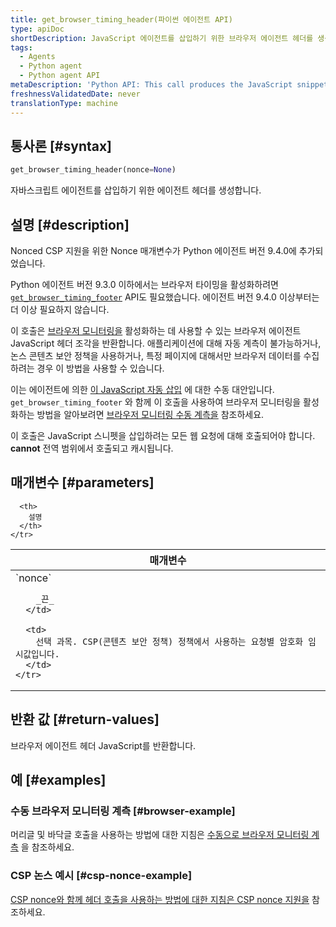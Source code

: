 ```yaml
---
title: get_browser_timing_header(파이썬 에이전트 API)
type: apiDoc
shortDescription: JavaScript 에이전트를 삽입하기 위한 브라우저 에이전트 헤더를 생성합니다.
tags:
  - Agents
  - Python agent
  - Python agent API
metaDescription: 'Python API: This call produces the JavaScript snippet you can use to set up browser monitoring.'
freshnessValidatedDate: never
translationType: machine
---
```


## 통사론 [#syntax]

```py
get_browser_timing_header(nonce=None)
```

자바스크립트 에이전트를 삽입하기 위한 <InlinePopover type="browser"/>에이전트 헤더를 생성합니다.

## 설명 [#description]

<Callout variant="important">
  Nonced CSP 지원을 위한 Nonce 매개변수가 Python 에이전트 버전 9.4.0에 추가되었습니다.

  Python 에이전트 버전 9.3.0 이하에서는 브라우저 타이밍을 활성화하려면 [`get_browser_timing_footer`](/docs/agents/python-agent/python-agent-api/get_browser_timing_footer) API도 필요했습니다. 에이전트 버전 9.4.0 이상부터는 더 이상 필요하지 않습니다.
</Callout>

이 호출은 [브라우저 모니터링을](/docs/agents/python-agent/supported-features/page-load-timing-python) 활성화하는 데 사용할 수 있는 브라우저 에이전트 JavaScript 헤더 조각을 반환합니다. 애플리케이션에 대해 자동 계측이 불가능하거나, 논스 콘텐츠 보안 정책을 사용하거나, 특정 페이지에 대해서만 브라우저 데이터를 수집하려는 경우 이 방법을 사용할 수 있습니다.

이는 에이전트에 의한 [이 JavaScript 자동 삽입](/docs/browser/new-relic-browser/installation-configuration/add-apps-new-relic-browser#select-apm-app) 에 대한 수동 대안입니다. `get_browser_timing_footer` 와 함께 이 호출을 사용하여 브라우저 모니터링을 활성화하는 방법을 알아보려면 [브라우저 모니터링 수동 계측을](/docs/agents/python-agent/supported-features/page-load-timing-python#manual_instrumentation) 참조하세요.

이 호출은 JavaScript 스니펫을 삽입하려는 모든 웹 요청에 대해 호출되어야 합니다. <DNT>**cannot**</DNT> 전역 범위에서 호출되고 캐시됩니다.

## 매개변수 [#parameters]

<table>
  <thead>
    <tr>
      <th width="25%">
        매개변수
      </th>

      <th>
        설명
      </th>
    </tr>
  </thead>

  <tbody>
    <tr>
      <td>
        `nonce`

        _끈_
      </td>

      <td>
        선택 과목. CSP(콘텐츠 보안 정책) 정책에서 사용하는 요청별 암호화 임시값입니다.
      </td>
    </tr>
  </tbody>
</table>

## 반환 값 [#return-values]

브라우저 에이전트 헤더 JavaScript를 반환합니다.

## 예 [#examples]

### 수동 브라우저 모니터링 계측 [#browser-example]

머리글 및 바닥글 호출을 사용하는 방법에 대한 지침은 [수동으로 브라우저 모니터링 계측](/docs/agents/python-agent/supported-features/page-load-timing-python#manual_instrumentation) 을 참조하세요.

### CSP 논스 예시 [#csp-nonce-example]

[CSP nonce와 함께 헤더 호출을 사용하는 방법에 대한 지침은 CSP nonce 지원을](/docs/agents/python-agent/supported-features/page-load-timing-python#csp-nonce-support) 참조하세요.